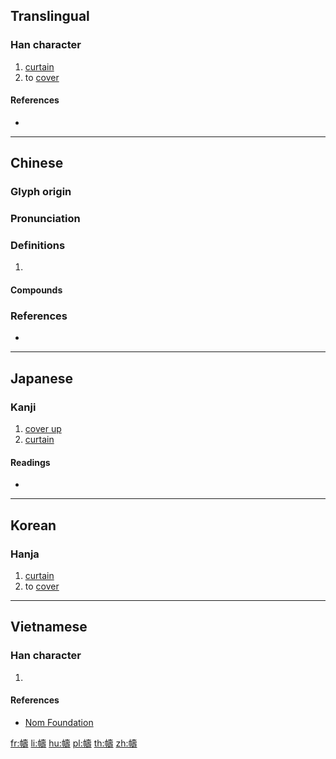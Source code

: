 {{character info/new}}
{{also|帱}}
==Translingual==

===Han character===
{{Han char|rn=50|rad=巾|as=14|sn=17|four=44241|canj=LBGNI|ids=⿰巾壽}}

# [[curtain]]
# to [[cover]]

====References====
* {{Han ref|kx=0338.010|dkj=09127|dj=0644.300|hdz=10757.010|uh=5E6C|ud=24172|bh=ECDB|bd=60635}}

----

==Chinese==
{{zh-forms|s=帱}}

===Glyph origin===
{{Han etym}}

===Pronunciation===
{{zh-pron
|m=chóu
|c=dou6,tou4,cau4
|mc=y
|oc=y
|cat=
}}

===Definitions===
{{zh-hanzi}}

# {{rfdef|zh}}

====Compounds====
{{zh-der|同衾幬|覆幬}}

===References===
* {{R:yue:mfccd}}

----

==Japanese==

===Kanji===
{{ja-kanji|grade=|rs=巾14}}

# [[cover up]]
# [[curtain]]

====Readings====
* {{ja-readings|on=[[ちゅう]] (chū), [[じゅ]] (ju), [[とう]] (tō), [[どう]] (dō)|kun=[[とばり]] (tobari)}}

----

==Korean==

===Hanja===
{{ko-hanja|hangeul=주|rv=ju|mr=chu}}

# [[curtain]]
# to [[cover]]

----

==Vietnamese==

===Han character===
{{vi-readings|rs=巾14|hanviet=[[đáo]], [[trù]]}}

# {{defn|lang=vi|sort=巾14}}

====References====
* [http://nomfoundation.org/common/nom_details.php?codepoint=5e6c Nom Foundation]

[[fr:幬]]
[[li:幬]]
[[hu:幬]]
[[pl:幬]]
[[th:幬]]
[[zh:幬]]